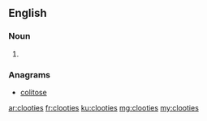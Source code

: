 ==English==

===Noun===
{{head|en|noun plural form}}

# {{plural of|clootie|lang=en}}

===Anagrams===
* [[colitose#English|colitose]]

[[ar:clooties]]
[[fr:clooties]]
[[ku:clooties]]
[[mg:clooties]]
[[my:clooties]]